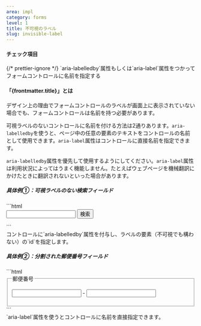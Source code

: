 ```yaml
---
area: impl
category: forms
level: 1
title: 不可視のラベル
slug: invisible-label
---
```



#### チェック項目

<Checkpoint title="資料に名前の指定がない場合、名前の案を考え、コンテンツオーナーと認識をそろえる" />

<Checkpoint>
  {/* prettier-ignore */}
  <span slot="title">`aria-labelledby`属性もしくは`aria-label`属性をつかってフォームコントロールに名前を指定する</span>
</Checkpoint>

#### 「{frontmatter.title}」とは

デザイン上の理由でフォームコントロールのラベルが画面上に表示されていない場合でも、フォームコントロールは名前を持つ必要があります。

可視ラベルのないコントロールに名前を付ける方法は2通りあります。`aria-labelledby`を使うと、ページ中の任意の要素のテキストをコントロールの名前として使用できます。`aria-label`属性はコントロールに直接名前を指定できます。

`aria-labelledby`属性を優先して使用するようにしてください。`aria-label`属性は利用状況によってはうまく機能しません。たとえばウェブページを機械翻訳にかけたときに翻訳されないといった場合があります。

##### 具体例①：可視ラベルのない検索フィールド

<Cases>
  <Case span={2} type="good" title="aria-labelledby属性を使用する">
    <div slot="figure">
      ```html
      <form>
        <span id="hidden-label" style="display: none">検索キーワード</span>
        <input type="search" aria-labelledby="hidden-label" />
        <button type="submit">検索</button>
      </form>
      ```
    </div>
    コントロールに`aria-labelledby`属性を付与し、ラベルの要素（不可視でも構わない）の`id`を指定します。
  </Case>
</Cases>

##### 具体例②：分割された郵便番号フィールド

<Cases>
  <Case span={2} type="good" title="aria-label属性を使用する">
    <div slot="figure">
      ```html
      <fieldset>
        <legend>郵便番号</legend>
        <p>
          <input type="text" aria-label="郵便番号 上3桁" />
          -
          <input type="text" aria-label="郵便番号 下4桁" />
        </p>
      </fieldset>
      ```
    </div>
    `aria-label`属性を使うとコントロールに名前を直接指定できます。
  </Case>
</Cases>
